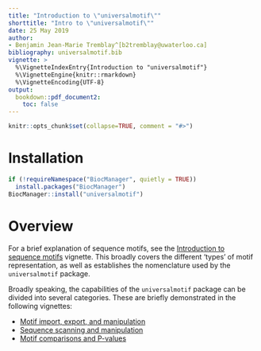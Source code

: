```yaml
---
title: "Introduction to \"universalmotif\""
shorttitle: "Intro to \"universalmotif\""
date: 25 May 2019
author:
- Benjamin Jean-Marie Tremblay^[b2tremblay@uwaterloo.ca]
bibliography: universalmotif.bib
vignette: >
  %\VignetteIndexEntry{Introduction to "universalmotif"}
  %\VignetteEngine{knitr::rmarkdown}
  %\VignetteEncoding{UTF-8}
output:
  bookdown::pdf_document2:
    toc: false
---
```


```r
knitr::opts_chunk$set(collapse=TRUE, comment = "#>")
```

# Installation {.unnumbered}

```r
if (!requireNamespace("BiocManager", quietly = TRUE))
  install.packages("BiocManager")
BiocManager::install("universalmotif")
```

# Overview {.unnumbered}

For a brief explanation of sequence motifs, see the [Introduction to sequence motifs](IntroductionToSequenceMotifs.pdf) vignette. This broadly covers the different 'types' of motif representation, as well as establishes the nomenclature used by the `universalmotif` package.

Broadly speaking, the capabilities of the `universalmotif` package can be divided into several categories. These are briefly demonstrated in the following vignettes:

* [Motif import, export, and manipulation](MotifManipulation.pdf)
* [Sequence scanning and manipulation](SequenceSearches.pdf)
* [Motif comparisons and P-values](MotifComparisonAndPvalues.pdf)

